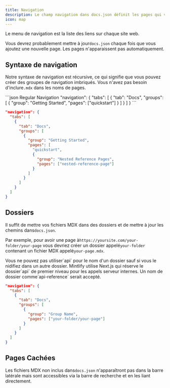 ```yaml
---
title: Navigation
description: Le champ navigation dans docs.json définit les pages qui vont dans le menu de navigation
icon: map
---
```


Le menu de navigation est la liste des liens sur chaque site web.

Vous devrez probablement mettre à jour`docs.json` chaque fois que vous ajoutez une nouvelle page. Les pages n'apparaissent pas automatiquement.

## Syntaxe de navigation

Notre syntaxe de navigation est récursive, ce qui signifie que vous pouvez créer des groupes de navigation imbriqués. Vous n'avez pas besoin d'inclure`.mdx` dans les noms de pages.

<CodeGroup>
  ```json Regular Navigation
  "navigation": {
    "tabs": [
      {
        "tab": "Docs",
        "groups": [
          {
            "group": "Getting Started",
            "pages": ["quickstart"]
          }
        ]
      }
    ]
  }
  ```

  ```json Nested Navigation
  "navigation": {
    "tabs": [
      {
        "tab": "Docs",
        "groups": [
          {
            "group": "Getting Started",
            "pages": [
              "quickstart",
              {
                "group": "Nested Reference Pages",
                "pages": ["nested-reference-page"]
              }
            ]
          }
        ]
      }
    ]
  }
  ```
</CodeGroup>

## Dossiers

Il suffit de mettre vos fichiers MDX dans des dossiers et de mettre à jour les chemins dans`docs.json`.

Par exemple, pour avoir une page à`https://yoursite.com/your-folder/your-page` vous devriez créer un dossier appelé`your-folder` contenant un fichier MDX appelé`your-page.mdx`.

<Warning>
  Vous ne pouvez pas utiliser`api` pour le nom d'un dossier sauf si vous le nidifiez dans un autre dossier. Mintlify utilise Next.js qui réserve le dossier`api` de premier niveau pour les appels serveur internes. Un nom de dossier comme`api-reference` serait accepté.
</Warning>

```json Navigation With Folder
"navigation": {
  "tabs": [
    {
      "tab": "Docs",
      "groups": [
        {
          "group": "Group Name",
          "pages": ["your-folder/your-page"]
        }
      ]
    }
  ]
}
```

## Pages Cachées

Les fichiers MDX non inclus dans`docs.json` n'apparaîtront pas dans la barre latérale mais sont accessibles via la barre de recherche et en les liant directement.
